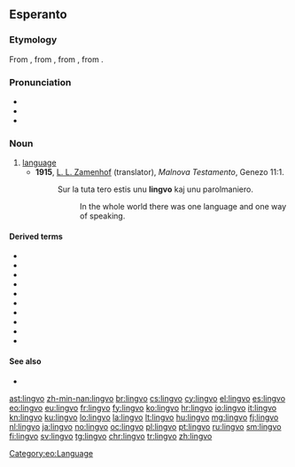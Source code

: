 ==Esperanto==

===Etymology===
From {{etyl|la|eo}} {{m|la|lingua}}, from {{etyl|itc-ola|eo}} {{m|itc-ola|dingua}}, from {{etyl|itc-pro|eo}} {{m|itc-pro|*denɣwā}}, from {{etyl|ine-pro|eo}} {{m|ine-pro|*dn̥ǵʰwéh₂s}}.

===Pronunciation===
* {{IPA|/ˈlinɡvo/|lang=eo}}
* {{audio|Eo-lingvo.ogg|Audio|lang=eo}}
* {{hyphenation|lin|gvo|lang=eo}}

===Noun===
{{eo-head}}

# [[language]]
#* '''1915''', [[w:L. L. Zamenhof|L. L. Zamenhof]] (translator), ''Malnova Testamento'', Genezo 11:1.
#*: Sur la tuta tero estis unu '''lingvo''' kaj unu parolmaniero.
#*:: In the whole world there was one language and one way of speaking.

====Derived terms====
* {{l|eo|faklingvo}}
* {{l|eo|lingvoscienco}}
* {{l|eo|lingvistiko}}
* {{l|eo|lingviko}}
* {{l|eo|lingvisto}}
* {{l|eo|planlingvo}}
* {{l|eo|programlingvo}}
* {{l|eo|lingvaro}}
* {{l|eo|lingvaĵo}}
* {{l|eo|gestolingvo}}

====See also====
* {{l|eo|lango|gloss=tongue}}

{{eo BRO|3}}

[[Category:eo:Language]]

[[ast:lingvo]]
[[zh-min-nan:lingvo]]
[[br:lingvo]]
[[cs:lingvo]]
[[cy:lingvo]]
[[el:lingvo]]
[[es:lingvo]]
[[eo:lingvo]]
[[eu:lingvo]]
[[fr:lingvo]]
[[fy:lingvo]]
[[ko:lingvo]]
[[hr:lingvo]]
[[io:lingvo]]
[[it:lingvo]]
[[kn:lingvo]]
[[ku:lingvo]]
[[lo:lingvo]]
[[la:lingvo]]
[[lt:lingvo]]
[[hu:lingvo]]
[[mg:lingvo]]
[[fj:lingvo]]
[[nl:lingvo]]
[[ja:lingvo]]
[[no:lingvo]]
[[oc:lingvo]]
[[pl:lingvo]]
[[pt:lingvo]]
[[ru:lingvo]]
[[sm:lingvo]]
[[fi:lingvo]]
[[sv:lingvo]]
[[tg:lingvo]]
[[chr:lingvo]]
[[tr:lingvo]]
[[zh:lingvo]]
